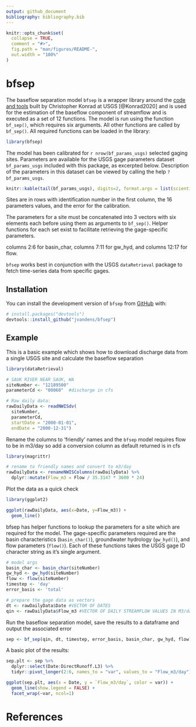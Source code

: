 ```yaml
---
output: github_document
bibliography: bibliography.bib
---
```


<!-- README.md is generated from README.Rmd. Please edit that file and build with devtools::build_readme() -->

```r
knitr::opts_chunk$set(
  collapse = TRUE,
  comment = "#>",
  fig.path = "man/figures/README-",
  out.width = "100%"
)
```

# bfsep

<!-- badges: start -->
<!-- badges: end -->

The baseflow separation model `bfsep` is a wrapper library around the [code and tools](https://www.sciencebase.gov/catalog/item/5f90ef0282ce720ee2d29b7e) built by Christopher Konrad at USGS [@Konrad2020] and is used for the estimation of the baseflow component of streamflow and is executed as a set of 12 functions. The model is run using the function `bf_sep()`, which requires six arguments.  All other functions are called by `bf_sep()`.  All required functions can be loaded in the library:

```r
library(bfsep)
```


The model has been calibrated for `r nrow(bf_params_usgs)` selected gaging sites. Parameters are available for the USGS gage parameters dataset `bf_params_usgs` included with this package, as excerpted below.  Description of the parameters in this dataset can be viewed by calling the help `?bf_params_usgs`.

```r
knitr::kable(tail(bf_params_usgs), digits=2, format.args = list(scientific = FALSE))
```

Sites are in rows with identification number in the first column, the 16 parameters values, and the error for the calibration. 

The parameters for a site must be concatenated into 3 vectors with six elements each before using them as arguments to `bf_sep()`.  Helper functions for each set exist to facilitate retrieving the gage-specific parameters.

columns 2:6 for basin_char, columns 7:11 for gw_hyd, and columns 12:17 for flow.

`bfsep` works best in conjunction with the USGS `dataRetrieval` package to fetch time-series data from specific gages.

## Installation

You can install the development version of `bfsep` from [GitHub](https://github.com/) with:

``` r
# install.packages("devtools")
devtools::install_github("jvandens/bfsep")
```

## Example

This is a basic example which shows how to download discharge data from a single USGS site and calculate the baseflow separation

```r

library(dataRetrieval)

# SAUK RIVER NEAR SAUK, WA
siteNumber <- "12189500"
parameterCd <- "00060"  #discharge in cfs

# Raw daily data:
rawDailyData <- readNWISdv(
  siteNumber,
  parameterCd,
  startDate = "2000-01-01",
  endDate = "2000-12-31")
```

Rename the columns to 'friendly' names and the `bfsep` model requires flow to be in m3/day so add a conversion column as default returned is in cfs

```r

library(magrittr)

# rename to friendly names and convert to m3/day
rawDailyData <- renameNWISColumns(rawDailyData) %>% 
  dplyr::mutate(Flow_m3 = Flow / 35.3147 * 3600 * 24)
```

Plot the data as a quick check
```r

library(ggplot2)

ggplot(rawDailyData, aes(x=Date, y=Flow_m3)) +
  geom_line()
```

bfsep has helper functions to lookup the parameters for a site which are required for the model.  The gage-specific parameters required are the basin characteristics (`basin_char()`), groundwater hydrology (`gw_hyd()`), and flow parameters (`flow()`).  Each of these functions takes the USGS gage ID character string as it's single argument.

```r

# model args
basin_char <- basin_char(siteNumber) 
gw_hyd <- gw_hyd(siteNumber)
flow <- flow(siteNumber) 
timestep <- 'day' 
error_basis <- 'total' 

# prepare the gage data as vectors
dt <- rawDailyData$Date #VECTOR OF DATES
qin <- rawDailyData$Flow_m3 #VECTOR OF DAILY STREAMFLOW VALUES IN M3/day
```

Run the baseflow separation model, save the results to a dataframe and output the associated error

```r
sep <- bf_sep(qin, dt, timestep, error_basis, basin_char, gw_hyd, flow)
```

A basic plot of the results:

```r

sep.plt <- sep %>% 
  dplyr::select(Date:DirectRunoff.L3) %>% 
  tidyr::pivot_longer(2:6, names_to = "var", values_to = "Flow_m3/day") 

ggplot(sep.plt, aes(x = Date, y = `Flow_m3/day`, color = var)) +
  geom_line(show.legend = FALSE) +
  facet_wrap(~var, ncol=1)

```

# References

<!--
You'll still need to render `README.Rmd` regularly, to keep `README.md` up-to-date. `devtools::build_readme()` is handy for this. You could also use GitHub Actions to re-render `README.Rmd` every time you push. An example workflow can be found here: <https://github.com/r-lib/actions/tree/v1/examples>. 
-->
